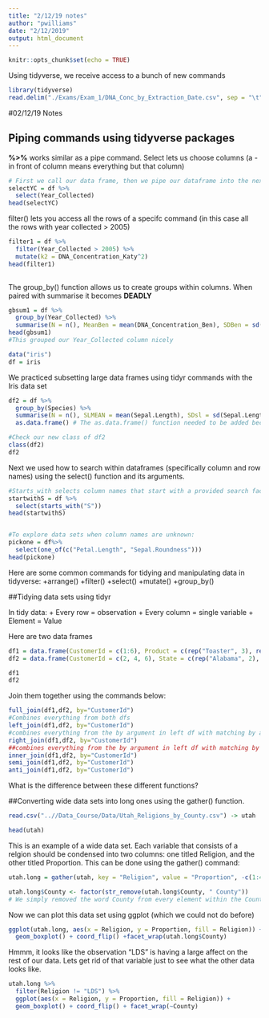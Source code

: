 ```yaml
---
title: "2/12/19 notes"
author: "pwilliams"
date: "2/12/2019"
output: html_document
---
```


```r
knitr::opts_chunk$set(echo = TRUE)
```


Using tidyverse, we receive access to a bunch of new commands
```r
library(tidyverse)
read.delim("./Exams/Exam_1/DNA_Conc_by_Extraction_Date.csv", sep = "\t") -> df
```


#02/12/19 Notes



## Piping commands using tidyverse packages
 **%>%** works similar as a pipe command. Select lets us choose columns (a - in front of column means everything but that column)

```r
# First we call our data frame, then we pipe our dataframe into the next commmand, in this case, the select() command.
selectYC = df %>%
  select(Year_Collected)
head(selectYC)
```

 filter() lets you access all the rows of a specifc command (in this case all the rows with year collected > 2005)
```r
filter1 = df %>%
  filter(Year_Collected > 2005) %>%
  mutate(k2 = DNA_Concentration_Katy^2)
head(filter1)
  
```

The group_by() function allows us to create groups within columns. When paired with summarise it becomes **DEADLY**
```r
gbsum1 = df %>%
  group_by(Year_Collected) %>%
  summarise(N = n(), MeanBen = mean(DNA_Concentration_Ben), SDBen = sd(DNA_Concentration_Ben))
head(gbsum1)
#This grouped our Year_Collected column nicely
```

```r
data("iris")
df = iris
```
We practiced subsetting large data frames using tidyr commands with the Iris data set


```r
df2 = df %>%
  group_by(Species) %>%
  summarise(N = n(), SLMEAN = mean(Sepal.Length), SDsl = sd(Sepal.Length), MINsl = min(Sepal.Length), MAXsl = max(Sepal.Length)) %>%
  as.data.frame() # The as.data.frame() function needed to be added because, without it, the dataframe is stored as a tibble, which makes it difficult to work with in some programs or on some devices

#Check our new class of df2
class(df2)
df2
```

Next we used how to search within dataframes (specifically column and row names) using the select() function and its arguments.
```r

#Starts_with selects column names that start with a provided search factor
startwithS = df %>% 
  select(starts_with("S"))
head(startwithS)


#To explore data sets when column names are unknown:
pickone = df%>%
  select(one_of(c("Petal.Length", "Sepal.Roundness")))
head(pickone)
```
Here are some common commands for tidying and manipulating data in tidyverse:
+arrange() 
+filter()
+select()
+mutate()
+group_by()



##Tidying data sets using tidyr

In tidy data:
 + Every row = observation
 + Every column = single variable
 + Element = Value
 
 
Here are two data frames
```r
df1 = data.frame(CustomerId = c(1:6), Product = c(rep("Toaster", 3), rep("Radio", 3)))
df2 = data.frame(CustomerId = c(2, 4, 6), State = c(rep("Alabama", 2), rep("Ohio", 1)))

df1
df2
```

Join them together using the commands below:
```r
full_join(df1,df2, by="CustomerId")
#Combines everything from both dfs
left_join(df1,df2, by="CustomerId")
#combines everything from the by argument in left df with matching by arguments in right df
right_join(df1,df2, by="CustomerId")
##combines everything from the by argument in left df with matching by arguments in right df
inner_join(df1,df2, by="CustomerId")
semi_join(df1,df2, by="CustomerId")
anti_join(df1,df2, by="CustomerId")
```
What is the difference between these different functions?

##Converting wide data sets into long ones using the gather() function. 
```r
read.csv("..//Data_Course/Data/Utah_Religions_by_County.csv") -> utah
```

```r
head(utah)
```
This is an example of a wide data set. Each variable that consists of a relgion should be condensed into two columns: one titled Religion, and the other titled Proportion. This can be done using the gather() command:
```r
utah.long = gather(utah, key = "Religion", value = "Proportion", -c(1:4))

utah.long$County <- factor(str_remove(utah.long$County, " County"))
# We simply removed the word County from every element within the County variable
```

Now we can plot this data set using ggplot (which we could not do before)
```r
ggplot(utah.long, aes(x = Religion, y = Proportion, fill = Religion)) +
  geom_boxplot() + coord_flip() +facet_wrap(utah.long$County)
```
Hmmm, it looks like the observation "LDS" is having a large affect on the rest of our data. Lets get rid of that variable just to see what the other data looks like.
```r
utah.long %>%
  filter(Religion != "LDS") %>%
  ggplot(aes(x = Religion, y = Proportion, fill = Religion)) +
  geom_boxplot() + coord_flip() + facet_wrap(~County)
```